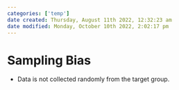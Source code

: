 ```yaml
---
categories: ['temp']
date created: Thursday, August 11th 2022, 12:32:23 am
date modified: Monday, October 10th 2022, 2:02:17 pm
---
```


# Sampling Bias
- Data is not collected randomly from the target group.



